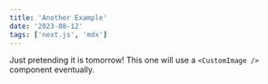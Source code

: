 ```yaml
---
title: 'Another Example'
date: '2023-08-12'
tags: ['next.js', 'mdx']
---
```


Just pretending it is tomorrow! This one will use a `<CustomImage />` component eventually.

<CustomImage
  src='https://raw.githubusercontent.com/kenfeliciano/blogposts/main/images/you-are-late.jpg'
  alt='You are late and there are no more cookies'
/>
